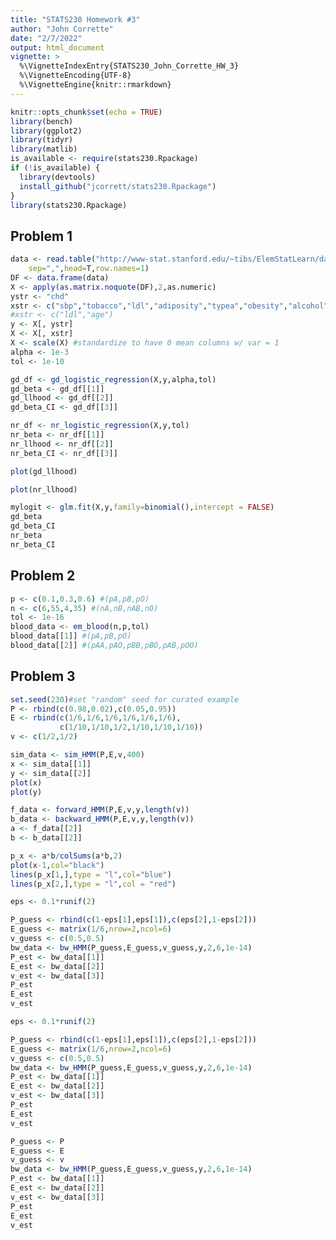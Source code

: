 ```yaml
---
title: "STATS230 Homework #3"
author: "John Corrette"
date: "2/7/2022"
output: html_document
vignette: >
  %\VignetteIndexEntry{STATS230_John_Corrette_HW_3}
  %\VignetteEncoding{UTF-8}
  %\VignetteEngine{knitr::rmarkdown}
---
```


```r
knitr::opts_chunk$set(echo = TRUE)
library(bench)
library(ggplot2)
library(tidyr)
library(matlib)
is_available <- require(stats230.Rpackage)
if (!is_available) {
  library(devtools)
  install_github("jcorrett/stats230.Rpackage")
}
library(stats230.Rpackage) 
```

## Problem 1

```r
data <- read.table("http://www-stat.stanford.edu/~tibs/ElemStatLearn/datasets/SAheart.data",
	sep=",",head=T,row.names=1)
DF <- data.frame(data)
X <- apply(as.matrix.noquote(DF),2,as.numeric)
ystr <- "chd"
xstr <- c("sbp","tobacco","ldl","adiposity","typea","obesity","alcohol","age")
#xstr <- c("ldl","age")
y <- X[, ystr]
X <- X[, xstr]
X <- scale(X) #standardize to have 0 mean columns w/ var = 1
alpha <- 1e-3
tol <- 1e-10

gd_df <- gd_logistic_regression(X,y,alpha,tol)
gd_beta <- gd_df[[1]]
gd_llhood <- gd_df[[2]]
gd_beta_CI <- gd_df[[3]]

nr_df <- nr_logistic_regression(X,y,tol)
nr_beta <- nr_df[[1]]
nr_llhood <- nr_df[[2]]
nr_beta_CI <- nr_df[[3]]

plot(gd_llhood)

plot(nr_llhood)

mylogit <- glm.fit(X,y,family=binomial(),intercept = FALSE)
gd_beta
gd_beta_CI
nr_beta
nr_beta_CI
```

## Problem 2

```r
p <- c(0.1,0.3,0.6) #(pA,pB,pO)
n <- c(6,55,4,35) #(nA,nB,nAB,nO)
tol <- 1e-16
blood_data <- em_blood(n,p,tol)
blood_data[[1]] #(pA,pB,pO)
blood_data[[2]] #(pAA,pAO,pBB,pBO,pAB,pOO)
```

## Problem 3

```r
set.seed(230)#set "random" seed for curated example
P <- rbind(c(0.98,0.02),c(0.05,0.95))
E <- rbind(c(1/6,1/6,1/6,1/6,1/6,1/6),
           c(1/10,1/10,1/2,1/10,1/10,1/10))
v <- c(1/2,1/2)

sim_data <- sim_HMM(P,E,v,400)
x <- sim_data[[1]]
y <- sim_data[[2]]
plot(x)
plot(y)
```
```r
f_data <- forward_HMM(P,E,v,y,length(v))
b_data <- backward_HMM(P,E,v,y,length(v))
a <- f_data[[2]]
b <- b_data[[2]]

p_x <- a*b/colSums(a*b,2)
plot(x-1,col="black")
lines(p_x[1,],type = "l",col="blue")
lines(p_x[2,],type = "l",col = "red")
```
```r
eps <- 0.1*runif(2)

P_guess <- rbind(c(1-eps[1],eps[1]),c(eps[2],1-eps[2]))
E_guess <- matrix(1/6,nrow=2,ncol=6)
v_guess <- c(0.5,0.5)
bw_data <- bw_HMM(P_guess,E_guess,v_guess,y,2,6,1e-14)
P_est <- bw_data[[1]]
E_est <- bw_data[[2]]
v_est <- bw_data[[3]]
P_est
E_est
v_est
```
```r
eps <- 0.1*runif(2)

P_guess <- rbind(c(1-eps[1],eps[1]),c(eps[2],1-eps[2]))
E_guess <- matrix(1/6,nrow=2,ncol=6)
v_guess <- c(0.5,0.5)
bw_data <- bw_HMM(P_guess,E_guess,v_guess,y,2,6,1e-14)
P_est <- bw_data[[1]]
E_est <- bw_data[[2]]
v_est <- bw_data[[3]]
P_est
E_est
v_est
```

```r
P_guess <- P
E_guess <- E
v_guess <- v
bw_data <- bw_HMM(P_guess,E_guess,v_guess,y,2,6,1e-14)
P_est <- bw_data[[1]]
E_est <- bw_data[[2]]
v_est <- bw_data[[3]]
P_est
E_est
v_est
```

